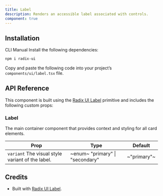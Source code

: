 ```yaml
---
title: Label
description: Renders an accessible label associated with controls.
component: true
---
```


<ExamplePreview path="label/default" />

## Installation

<Tabs defaultValue="cli">

<TabsList>
  <TabsTrigger value="cli">CLI</TabsTrigger>
  <TabsTrigger value="manual">Manual</TabsTrigger>
</TabsList>

<TabsContent value="cli">
  <CliCommands name="label" />
</TabsContent>

<TabsContent value="manual">    
<Steps>

<Step>
Install the following dependencies:

```bash
npm i radix-ui
```

</Step>

<Step>

Copy and paste the following code into your project’s `components/ui/label.tsx` file.

<ComponentPreview name="label" />

</Step>

</Steps>

</TabsContent>

</Tabs>

## API Reference

This component is built using the [Radix UI Label](https://www.radix-ui.com/primitives/docs/components/label) primitive and includes the following custom props:

### Label

The main container component that provides context and styling for all card elements.

| **Prop**                                                                                      | **Type**                                                  | **Default** |
| --------------------------------------------------------------------------------------------- | --------------------------------------------------------- | ----------- |
| `variant` <PopoverInfo>The visual style variant of the label.</PopoverInfo>                    | ~enum~ <PopoverInfo> "primary" \| "secondary" </PopoverInfo> | ~"primary"~ |

## Credits

- Built with [Radix UI Label](https://www.radix-ui.com/primitives/docs/components/label).
